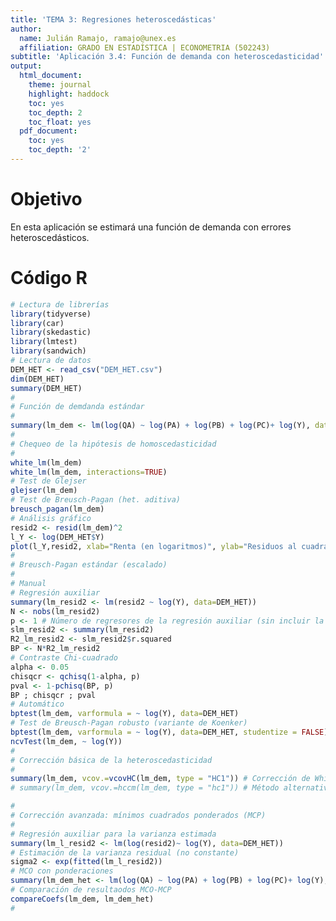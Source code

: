 ```yaml
---
title: 'TEMA 3: Regresiones heteroscedásticas'
author:
  name: Julián Ramajo, ramajo@unex.es
  affiliation: GRADO EN ESTADÍSTICA | ECONOMETRIA (502243)
subtitle: 'Aplicación 3.4: Función de demanda con heteroscedasticidad'
output:
  html_document:
    theme: journal
    highlight: haddock
    toc: yes
    toc_depth: 2
    toc_float: yes
  pdf_document:
    toc: yes
    toc_depth: '2'
---
```


# Objetivo

En esta aplicación se estimará una función de demanda con errores heteroscedásticos.

# Código R

```r
# Lectura de librerías
library(tidyverse)
library(car)
library(skedastic)
library(lmtest)
library(sandwich)
# Lectura de datos
DEM_HET <- read_csv("DEM_HET.csv")
dim(DEM_HET)
summary(DEM_HET)
#
# Función de demdanda estándar
#
summary(lm_dem <- lm(log(QA) ~ log(PA) + log(PB) + log(PC)+ log(Y), data = DEM_HET))
#
# Chequeo de la hipótesis de homoscedasticidad
#
white_lm(lm_dem)
white_lm(lm_dem, interactions=TRUE)
# Test de Glejser
glejser(lm_dem)
# Test de Breusch-Pagan (het. aditiva)
breusch_pagan(lm_dem)
# Análisis gráfico
resid2 <- resid(lm_dem)^2
l_Y <- log(DEM_HET$Y)
plot(l_Y,resid2, xlab="Renta (en logaritmos)", ylab="Residuos al cuadrado")
#
# Breusch-Pagan estándar (escalado)
#
# Manual
# Regresión auxiliar
summary(lm_resid2 <- lm(resid2 ~ log(Y), data=DEM_HET))
N <- nobs(lm_resid2)
p <- 1 # Número de regresores de la regresión auxiliar (sin incluir la constante)
slm_resid2 <- summary(lm_resid2)
R2_lm_resid2 <- slm_resid2$r.squared
BP <- N*R2_lm_resid2
# Contraste Chi-cuadrado
alpha <- 0.05
chisqcr <- qchisq(1-alpha, p)
pval <- 1-pchisq(BP, p)
BP ; chisqcr ; pval 
# Automático
bptest(lm_dem, varformula = ~ log(Y), data=DEM_HET) 
# Test de Breusch-Pagan robusto (variante de Koenker)
bptest(lm_dem, varformula = ~ log(Y), data=DEM_HET, studentize = FALSE) 
ncvTest(lm_dem, ~ log(Y))
#
# Corrección básica de la heteroscedasticidad
#
summary(lm_dem, vcov.=vcovHC(lm_dem, type = "HC1")) # Corrección de White
# summary(lm_dem, vcov.=hccm(lm_dem, type = "hc1")) # Método alternativo

#
# Corrección avanzada: mínimos cuadrados ponderados (MCP)
#
# Regresión auxiliar para la varianza estimada
summary(lm_l_resid2 <- lm(log(resid2)~ log(Y), data=DEM_HET))
# Estimación de la varianza residual (no constante)
sigma2 <- exp(fitted(lm_l_resid2))
# MCO con ponderaciones
summary(lm_dem_het <- lm(log(QA) ~ log(PA) + log(PB) + log(PC)+ log(Y), weights = 1/sigma2, data = DEM_HET))
# Comparación de resultaodos MCO-MCP
compareCoefs(lm_dem, lm_dem_het)
#
```
